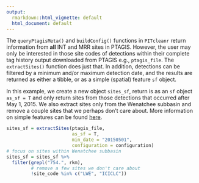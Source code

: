 ```yaml
---
output:
  rmarkdown::html_vignette: default
  html_document: default
---
```


The `queryPtagisMeta()` and `buildConfig()` functions in `PITcleanr` return information from **all** INT and MRR sites in PTAGIS. However, the user may only be interested in those site codes of detections within their complete tag history output downloaded from PTAGIS e.g., `ptagis_file`. The `extractSites()` function does just that. In addition, detections can be filtered by a minimum and/or maximum detection date, and the results are returned as either a tibble, or as a simple (spatial) feature `sf` object.

In this example, we create a new object `sites_sf`, return is as an `sf` object `as_sf = T` and only return sites from those detections that occurred after May 1, 2015. We also extract sites only from the Wenatchee subbasin and remove a couple sites that we perhaps don't care about. More information on simple features can be found [here](https://r-spatial.github.io/sf/).

```r
sites_sf = extractSites(ptagis_file,
                        as_sf = T,
                        min_date = "20150501",
                        configuration = configuration)
# focus on sites within Wenatchee subbasin
sites_sf = sites_sf %>%
  filter(grepl("754.", rkm),
         # remove a few sites we don't care about
         !site_code %in% c("LWE", "ICICLC"))

```
